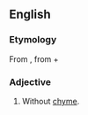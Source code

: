 ==English==

===Etymology===
From {{etyl|grc|en}} {{term|ἄχυμος||tasteless|tr=akhumos|lang=grc|sc=polytonic}}, from {{term|ἀ-||not|tr=a-|lang=grc|sc=polytonic}} + {{term|χυμός||flavour|tr=khumos|lang=grc|sc=polytonic}}

===Adjective===
{{head|en|adjective}}

# {{context|physiology}} Without [[chyme]].
